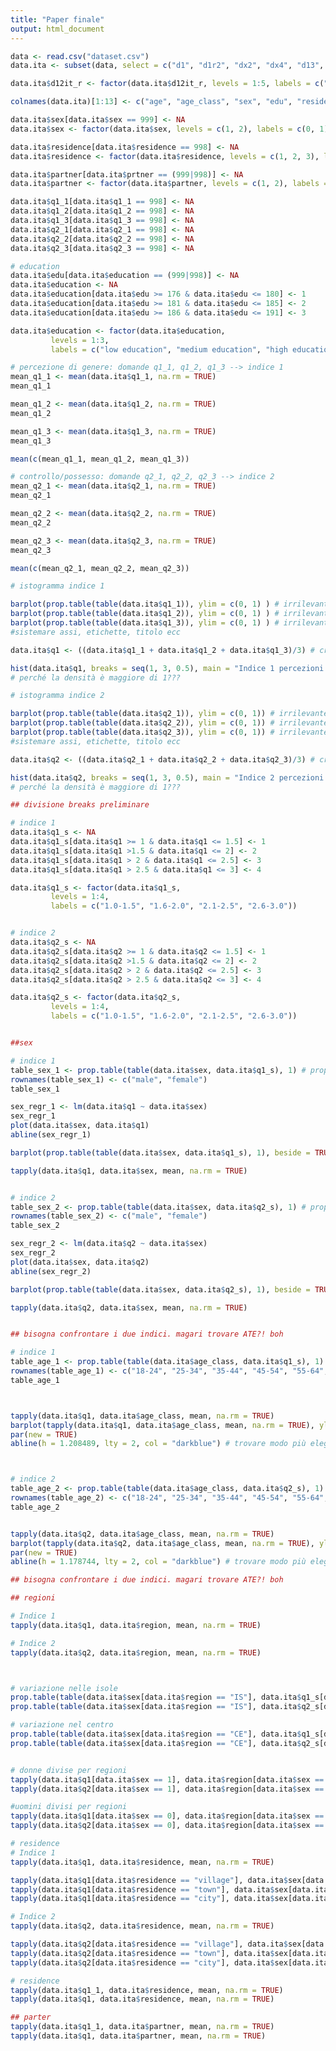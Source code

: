 ```yaml
---
title: "Paper finale"
output: html_document
---
```


```r
data <- read.csv("dataset.csv")
data.ita <- subset(data, select = c("d1", "d1r2", "dx2", "dx4", "d13", "dx21", "d12it_r", "q1_1", "q1_2", "q1_3", "q1_4", "q1_5", "q1_6"), subset = data$isocntry == "IT") 

data.ita$d12it_r <- factor(data.ita$d12it_r, levels = 1:5, labels = c("NO", "NE", "CE", "SUD", "IS"))

colnames(data.ita)[1:13] <- c("age", "age_class", "sex", "edu", "residence", "partner", "region", "q1_1", "q1_2", "q1_3", "q2_1", "q2_2", "q2_3")

data.ita$sex[data.ita$sex == 999] <- NA
data.ita$sex <- factor(data.ita$sex, levels = c(1, 2), labels = c(0, 1)) # 0 uomini, 1 donne

data.ita$residence[data.ita$residence == 998] <- NA
data.ita$residence <- factor(data.ita$residence, levels = c(1, 2, 3), labels = c("village", "town", "city"))

data.ita$partner[data.ita$prtner == (999|998)] <- NA
data.ita$partner <- factor(data.ita$partner, levels = c(1, 2), labels = c("yes", "no"))

data.ita$q1_1[data.ita$q1_1 == 998] <- NA
data.ita$q1_2[data.ita$q1_2 == 998] <- NA
data.ita$q1_3[data.ita$q1_3 == 998] <- NA
data.ita$q2_1[data.ita$q2_1 == 998] <- NA
data.ita$q2_2[data.ita$q2_2 == 998] <- NA
data.ita$q2_3[data.ita$q2_3 == 998] <- NA

# education
data.ita$edu[data.ita$education == (999|998)] <- NA
data.ita$education <- NA
data.ita$education[data.ita$edu >= 176 & data.ita$edu <= 180] <- 1
data.ita$education[data.ita$edu >= 181 & data.ita$edu <= 185] <- 2
data.ita$education[data.ita$edu >= 186 & data.ita$edu <= 191] <- 3

data.ita$education <- factor(data.ita$education, 
         levels = 1:3, 
         labels = c("low education", "medium education", "high education"))


```

```r
# percezione di genere: domande q1_1, q1_2, q1_3 --> indice 1
mean_q1_1 <- mean(data.ita$q1_1, na.rm = TRUE)
mean_q1_1

mean_q1_2 <- mean(data.ita$q1_2, na.rm = TRUE)
mean_q1_2

mean_q1_3 <- mean(data.ita$q1_3, na.rm = TRUE)
mean_q1_3

mean(c(mean_q1_1, mean_q1_2, mean_q1_3))

```
```r
# controllo/possesso: domande q2_1, q2_2, q2_3 --> indice 2
mean_q2_1 <- mean(data.ita$q2_1, na.rm = TRUE)
mean_q2_1

mean_q2_2 <- mean(data.ita$q2_2, na.rm = TRUE)
mean_q2_2

mean_q2_3 <- mean(data.ita$q2_3, na.rm = TRUE)
mean_q2_3

mean(c(mean_q2_1, mean_q2_2, mean_q2_3))

```
```r
# istogramma indice 1

barplot(prop.table(table(data.ita$q1_1)), ylim = c(0, 1) ) # irrilevante
barplot(prop.table(table(data.ita$q1_2)), ylim = c(0, 1) ) # irrilevante
barplot(prop.table(table(data.ita$q1_3)), ylim = c(0, 1) ) # irrilevante
#sistemare assi, etichette, titolo ecc

data.ita$q1 <- ((data.ita$q1_1 + data.ita$q1_2 + data.ita$q1_3)/3) # creata colonna nuova. renderlo più prestigioso

hist(data.ita$q1, breaks = seq(1, 3, 0.5), main = "Indice 1 percezioni istogramma", xlab = "inaccettabile --> accettabile", ylab = "freq rel", freq = FALSE)
# perché la densità è maggiore di 1???
```


```r
# istogramma indice 2

barplot(prop.table(table(data.ita$q2_1)), ylim = c(0, 1)) # irrilevante?
barplot(prop.table(table(data.ita$q2_2)), ylim = c(0, 1)) # irrilevante?
barplot(prop.table(table(data.ita$q2_3)), ylim = c(0, 1)) # irrilevante?
#sistemare assi, etichette, titolo ecc

data.ita$q2 <- ((data.ita$q2_1 + data.ita$q2_2 + data.ita$q2_3)/3) # creata colonna nuova. renderlo più prestigioso

hist(data.ita$q2, breaks = seq(1, 3, 0.5), main = "Indice 2 percezioni istogramma", xlab = "inaccettabile --> accettabile", ylab = "freq rel", freq = FALSE)
# perché la densità è maggiore di 1???
```
```r
## divisione breaks preliminare

# indice 1
data.ita$q1_s <- NA
data.ita$q1_s[data.ita$q1 >= 1 & data.ita$q1 <= 1.5] <- 1
data.ita$q1_s[data.ita$q1 >1.5 & data.ita$q1 <= 2] <- 2
data.ita$q1_s[data.ita$q1 > 2 & data.ita$q1 <= 2.5] <- 3
data.ita$q1_s[data.ita$q1 > 2.5 & data.ita$q1 <= 3] <- 4

data.ita$q1_s <- factor(data.ita$q1_s, 
         levels = 1:4, 
         labels = c("1.0-1.5", "1.6-2.0", "2.1-2.5", "2.6-3.0"))


# indice 2
data.ita$q2_s <- NA
data.ita$q2_s[data.ita$q2 >= 1 & data.ita$q2 <= 1.5] <- 1
data.ita$q2_s[data.ita$q2 >1.5 & data.ita$q2 <= 2] <- 2
data.ita$q2_s[data.ita$q2 > 2 & data.ita$q2 <= 2.5] <- 3
data.ita$q2_s[data.ita$q2 > 2.5 & data.ita$q2 <= 3] <- 4

data.ita$q2_s <- factor(data.ita$q2_s, 
         levels = 1:4, 
         labels = c("1.0-1.5", "1.6-2.0", "2.1-2.5", "2.6-3.0"))



```





```r
##sex

# indice 1
table_sex_1 <- prop.table(table(data.ita$sex, data.ita$q1_s), 1) # prop table colonna nuova
rownames(table_sex_1) <- c("male", "female")
table_sex_1

sex_regr_1 <- lm(data.ita$q1 ~ data.ita$sex)
sex_regr_1
plot(data.ita$sex, data.ita$q1)
abline(sex_regr_1)

barplot(prop.table(table(data.ita$sex, data.ita$q1_s), 1), beside = TRUE) # aggiungere titolo e legenda con uomo e donna

tapply(data.ita$q1, data.ita$sex, mean, na.rm = TRUE)


# indice 2
table_sex_2 <- prop.table(table(data.ita$sex, data.ita$q2_s), 1) # prop table colonna nuova
rownames(table_sex_2) <- c("male", "female")
table_sex_2

sex_regr_2 <- lm(data.ita$q2 ~ data.ita$sex)
sex_regr_2
plot(data.ita$sex, data.ita$q2)
abline(sex_regr_2)

barplot(prop.table(table(data.ita$sex, data.ita$q2_s), 1), beside = TRUE) # aggiungere titolo e legenda con uomo e donna

tapply(data.ita$q2, data.ita$sex, mean, na.rm = TRUE)


## bisogna confrontare i due indici. magari trovare ATE?! boh

```

```r
# indice 1
table_age_1 <- prop.table(table(data.ita$age_class, data.ita$q1_s), 1)
rownames(table_age_1) <- c("18-24", "25-34", "35-44", "45-54", "55-64", "65+")
table_age_1



tapply(data.ita$q1, data.ita$age_class, mean, na.rm = TRUE)
barplot(tapply(data.ita$q1, data.ita$age_class, mean, na.rm = TRUE), ylim = c(0, 1.5))
par(new = TRUE)
abline(h = 1.208489, lty = 2, col = "darkblue") # trovare modo più elegante per dire il numero



# indice 2
table_age_2 <- prop.table(table(data.ita$age_class, data.ita$q2_s), 1)
rownames(table_age_2) <- c("18-24", "25-34", "35-44", "45-54", "55-64", "65+")
table_age_2


tapply(data.ita$q2, data.ita$age_class, mean, na.rm = TRUE)
barplot(tapply(data.ita$q2, data.ita$age_class, mean, na.rm = TRUE), ylim = c(0, 1.5))
par(new = TRUE)
abline(h = 1.178744, lty = 2, col = "darkblue") # trovare modo più elegante per dire il numero

## bisogna confrontare i due indici. magari trovare ATE?! boh

```

```r
## regioni

# Indice 1
tapply(data.ita$q1, data.ita$region, mean, na.rm = TRUE)

# Indice 2
tapply(data.ita$q2, data.ita$region, mean, na.rm = TRUE)



# variazione nelle isole
prop.table(table(data.ita$sex[data.ita$region == "IS"], data.ita$q1_s[data.ita$region == "IS"]), 1)
prop.table(table(data.ita$sex[data.ita$region == "IS"], data.ita$q2_s[data.ita$region == "IS"]), 1)

# variazione nel centro
prop.table(table(data.ita$sex[data.ita$region == "CE"], data.ita$q1_s[data.ita$region == "CE"]), 1)
prop.table(table(data.ita$sex[data.ita$region == "CE"], data.ita$q2_s[data.ita$region == "CE"]), 1)


# donne divise per regioni
tapply(data.ita$q1[data.ita$sex == 1], data.ita$region[data.ita$sex == 1], mean, na.rm = TRUE)
tapply(data.ita$q2[data.ita$sex == 1], data.ita$region[data.ita$sex == 1], mean, na.rm = TRUE)

#uomini divisi per regioni
tapply(data.ita$q1[data.ita$sex == 0], data.ita$region[data.ita$sex == 0], mean, na.rm = TRUE)
tapply(data.ita$q2[data.ita$sex == 0], data.ita$region[data.ita$sex == 0], mean, na.rm = TRUE)
```

```r
# residence
# Indice 1
tapply(data.ita$q1, data.ita$residence, mean, na.rm = TRUE)

tapply(data.ita$q1[data.ita$residence == "village"], data.ita$sex[data.ita$residence == "village"], mean, na.rm = TRUE)
tapply(data.ita$q1[data.ita$residence == "town"], data.ita$sex[data.ita$residence == "town"], mean, na.rm = TRUE)
tapply(data.ita$q1[data.ita$residence == "city"], data.ita$sex[data.ita$residence == "city"], mean, na.rm = TRUE)

# Indice 2
tapply(data.ita$q2, data.ita$residence, mean, na.rm = TRUE)

tapply(data.ita$q2[data.ita$residence == "village"], data.ita$sex[data.ita$residence == "village"], mean, na.rm = TRUE)
tapply(data.ita$q2[data.ita$residence == "town"], data.ita$sex[data.ita$residence == "town"], mean, na.rm = TRUE)
tapply(data.ita$q2[data.ita$residence == "city"], data.ita$sex[data.ita$residence == "city"], mean, na.rm = TRUE)

```





```r


# residence
tapply(data.ita$q1_1, data.ita$residence, mean, na.rm = TRUE)
tapply(data.ita$q1, data.ita$residence, mean, na.rm = TRUE)

## parter
tapply(data.ita$q1_1, data.ita$partner, mean, na.rm = TRUE)
tapply(data.ita$q1, data.ita$partner, mean, na.rm = TRUE)

```